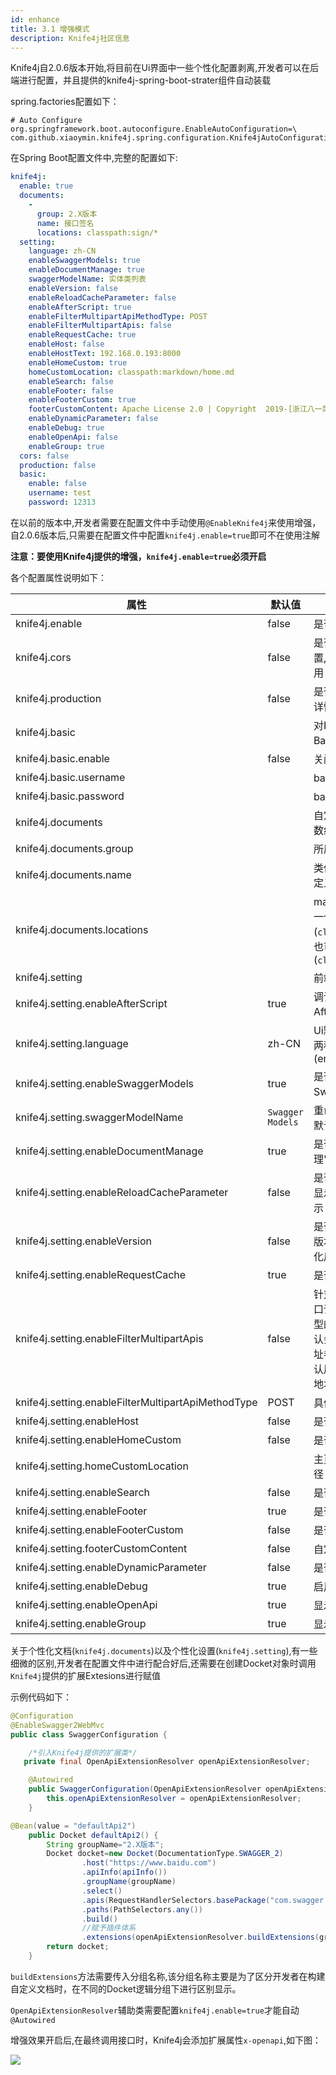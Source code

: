 ```yaml
---
id: enhance
title: 3.1 增强模式
description: Knife4j社区信息
---
```





Knife4j自2.0.6版本开始,将目前在Ui界面中一些个性化配置剥离,开发者可以在后端进行配置，并且提供的knife4j-spring-boot-strater组件自动装载

spring.factories配置如下：
```properties
# Auto Configure
org.springframework.boot.autoconfigure.EnableAutoConfiguration=\
com.github.xiaoymin.knife4j.spring.configuration.Knife4jAutoConfiguration

```


在Spring Boot配置文件中,完整的配置如下:
```yaml
knife4j:
  enable: true
  documents:
    -
      group: 2.X版本
      name: 接口签名
      locations: classpath:sign/*
  setting:
    language: zh-CN
    enableSwaggerModels: true
    enableDocumentManage: true
    swaggerModelName: 实体类列表
    enableVersion: false
    enableReloadCacheParameter: false
    enableAfterScript: true
    enableFilterMultipartApiMethodType: POST
    enableFilterMultipartApis: false
    enableRequestCache: true
    enableHost: false
    enableHostText: 192.168.0.193:8000
    enableHomeCustom: true
    homeCustomLocation: classpath:markdown/home.md
    enableSearch: false
    enableFooter: false
    enableFooterCustom: true
    footerCustomContent: Apache License 2.0 | Copyright  2019-[浙江八一菜刀股份有限公司](https://gitee.com/xiaoym/knife4j)
    enableDynamicParameter: false
    enableDebug: true
    enableOpenApi: false
    enableGroup: true
  cors: false
  production: false
  basic:
    enable: false
    username: test
    password: 12313
```

在以前的版本中,开发者需要在配置文件中手动使用`@EnableKnife4j`来使用增强，自2.0.6版本后,只需要在配置文件中配置`knife4j.enable=true`即可不在使用注解

**注意：要使用Knife4j提供的增强，`knife4j.enable=true`必须开启**

各个配置属性说明如下：

|属性|默认值|说明值|
|--|---|--|
|knife4j.enable|false|是否开启Knife4j增强模式|
|knife4j.cors|false|是否开启一个默认的跨域配置,该功能配合自定义Host使用|
|knife4j.production|false|是否开启生产环境保护策略,详情参考[文档](accessControl)|
|knife4j.basic||对Knife4j提供的资源提供BasicHttp校验,保护文档|
|knife4j.basic.enable|false|关闭BasicHttp功能|
|knife4j.basic.username||basic用户名|
|knife4j.basic.password||basic密码|
|knife4j.documents||自定义文档集合，该属性是数组|
|knife4j.documents.group||所属分组|
|knife4j.documents.name||类似于接口中的tag,对于自定义文档的分组|
|knife4j.documents.locations||markdown文件路径,可以是一个文件夹(`classpath:markdowns/*`)，也可以是单个文件(`classpath:md/sign.md`)|
|knife4j.setting||前端Ui的个性化配置属性|
|knife4j.setting.enableAfterScript|true| 调试Tab是否显示AfterScript功能,默认开启|
|knife4j.setting.language|zh-CN|Ui默认显示语言,目前主要有两种:中文(zh-CN)、英文(en-US)|
|knife4j.setting.enableSwaggerModels|true|是否显示界面中SwaggerModel功能|
|knife4j.setting.swaggerModelName|`Swagger Models`| 重命名SwaggerModel名称,默认|
|knife4j.setting.enableDocumentManage|true|是否显示界面中"文档管理"功能|
|knife4j.setting.enableReloadCacheParameter|false|是否在每个Debug调试栏后显示刷新变量按钮,默认不显示|
|knife4j.setting.enableVersion|false|是否开启界面中对某接口的版本控制,如果开启，后端变化后Ui界面会存在小蓝点|
|knife4j.setting.enableRequestCache|true|是否开启请求参数缓存|
|knife4j.setting.enableFilterMultipartApis|false| 针对RequestMapping的接口请求类型,在不指定参数类型的情况下,如果不过滤,默认会显示7个类型的接口地址参数,如果开启此配置,默认展示一个Post类型的接口地址|
|knife4j.setting.enableFilterMultipartApiMethodType|POST|具体接口的过滤类型|
|knife4j.setting.enableHost|false|是否启用Host|
|knife4j.setting.enableHomeCustom|false|是否开启自定义主页内容|
|knife4j.setting.homeCustomLocation||主页内容Markdown文件路径|
|knife4j.setting.enableSearch|false|是否禁用Ui界面中的搜索框|
|knife4j.setting.enableFooter|true|是否显示Footer|
|knife4j.setting.enableFooterCustom|false|是否开启自定义Footer|
|knife4j.setting.footerCustomContent|false|自定义Footer内容|
|knife4j.setting.enableDynamicParameter|false|是否开启动态参数调试功能|
|knife4j.setting.enableDebug|true|启用调试|
|knife4j.setting.enableOpenApi|true|显示OpenAPI规范|
|knife4j.setting.enableGroup|true|显示服务分组|

关于个性化文档(`knife4j.documents`)以及个性化设置(`knife4j.setting`),有一些细微的区别,开发者在配置文件中进行配合好后,还需要在创建Docket对象时调用`Knife4j`提供的扩展Extesions进行赋值

示例代码如下：

```java
@Configuration
@EnableSwagger2WebMvc
public class SwaggerConfiguration {

    /*引入Knife4j提供的扩展类*/
   private final OpenApiExtensionResolver openApiExtensionResolver;

    @Autowired
    public SwaggerConfiguration(OpenApiExtensionResolver openApiExtensionResolver) {
        this.openApiExtensionResolver = openApiExtensionResolver;
    }

@Bean(value = "defaultApi2")
    public Docket defaultApi2() {
        String groupName="2.X版本";
        Docket docket=new Docket(DocumentationType.SWAGGER_2)
                .host("https://www.baidu.com")
                .apiInfo(apiInfo())
                .groupName(groupName)
                .select()
                .apis(RequestHandlerSelectors.basePackage("com.swagger.bootstrap.ui.demo.new2"))
                .paths(PathSelectors.any())
                .build()
                //赋予插件体系
                .extensions(openApiExtensionResolver.buildExtensions(groupName));
        return docket;
    }
```

`buildExtensions`方法需要传入分组名称,该分组名称主要是为了区分开发者在构建自定义文档时，在不同的Docket逻辑分组下进行区别显示。

`OpenApiExtensionResolver`辅助类需要配置`knife4j.enable=true`才能自动`@Autowired`

增强效果开启后,在最终调用接口时，Knife4j会添加扩展属性`x-openapi`,如下图：

![](/knife4j/images/knife4j/enc.png)
 
 
 